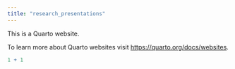 ```yaml
---
title: "research_presentations"
---
```


This is a Quarto website.

To learn more about Quarto websites visit <https://quarto.org/docs/websites>.

```r
1 + 1
```
